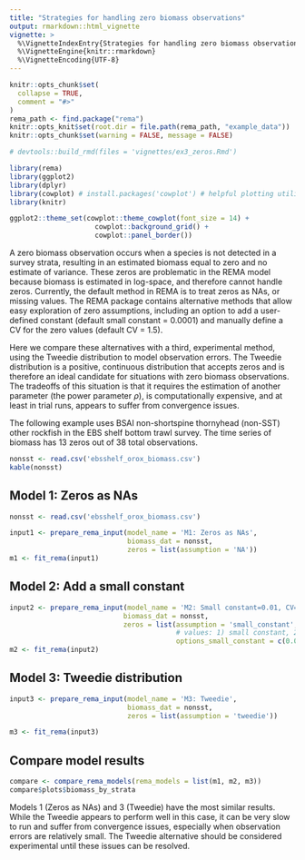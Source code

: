```yaml
---
title: "Strategies for handling zero biomass observations"
output: rmarkdown::html_vignette
vignette: >
  %\VignetteIndexEntry{Strategies for handling zero biomass observations}
  %\VignetteEngine{knitr::rmarkdown}
  %\VignetteEncoding{UTF-8}
---
```


```r
knitr::opts_chunk$set(
  collapse = TRUE,
  comment = "#>"
)
rema_path <- find.package("rema")
knitr::opts_knit$set(root.dir = file.path(rema_path, "example_data"))
knitr::opts_chunk$set(warning = FALSE, message = FALSE)

# devtools::build_rmd(files = 'vignettes/ex3_zeros.Rmd')
```

```r
library(rema)
library(ggplot2)
library(dplyr)
library(cowplot) # install.packages('cowplot') # helpful plotting utilities
library(knitr)

ggplot2::theme_set(cowplot::theme_cowplot(font_size = 14) +
                     cowplot::background_grid() +
                     cowplot::panel_border())

```

A zero biomass observation occurs when a species is not detected in a survey strata, resulting in an estimated biomass equal to zero and no estimate of variance. These zeros are problematic in the REMA model because biomass is estimated in log-space, and therefore cannot handle zeros. Currently, the default method in REMA is to treat zeros as NAs, or missing values. The REMA package contains alternative methods that allow easy exploration of zero assumptions, including an option to add a user-defined constant (default small constant = 0.0001) and manually define a CV for the zero values (default CV = 1.5). 

Here we compare these alternatives with a third, experimental method, using the Tweedie distribution to model observation errors. The Tweedie distribution is a positive, continuous distribution that accepts zeros and is therefore an ideal candidate for situations with zero biomass observations. The tradeoffs of this situation is that it requires the estimation of another parameter (the power parameter $\rho$), is computationally expensive, and at least in trial runs, appears to suffer from convergence issues.

The following example uses BSAI non-shortspine thornyhead (non-SST) other rockfish in the EBS shelf bottom trawl survey. The time series of biomass has 13 zeros out of 38 total observations. 

```r

nonsst <- read.csv('ebsshelf_orox_biomass.csv')
kable(nonsst)

```

## Model 1: Zeros as NAs

```r

nonsst <- read.csv('ebsshelf_orox_biomass.csv')

input1 <- prepare_rema_input(model_name = 'M1: Zeros as NAs',
                             biomass_dat = nonsst,
                             zeros = list(assumption = 'NA'))
m1 <- fit_rema(input1)

```

## Model 2: Add a small constant
```r

input2 <- prepare_rema_input(model_name = 'M2: Small constant=0.01, CV=1.5',
                            biomass_dat = nonsst,
                            zeros = list(assumption = 'small_constant',
                                         # values: 1) small constant, 2) assumed CV
                                         options_small_constant = c(0.01, 1.5)))
m2 <- fit_rema(input2)
```

## Model 3: Tweedie distribution

```r

input3 <- prepare_rema_input(model_name = 'M3: Tweedie',
                             biomass_dat = nonsst,
                             zeros = list(assumption = 'tweedie'))

m3 <- fit_rema(input3)

```

## Compare model results

```r
compare <- compare_rema_models(rema_models = list(m1, m2, m3))
compare$plots$biomass_by_strata
```

Models 1 (Zeros as NAs) and 3 (Tweedie) have the most similar results. While the Tweedie appears to perform well in this case, it can be very slow to run and suffer from convergence issues, especially when observation errors are relatively small. The Tweedie alternative should be considered experimental until these issues can be resolved.
